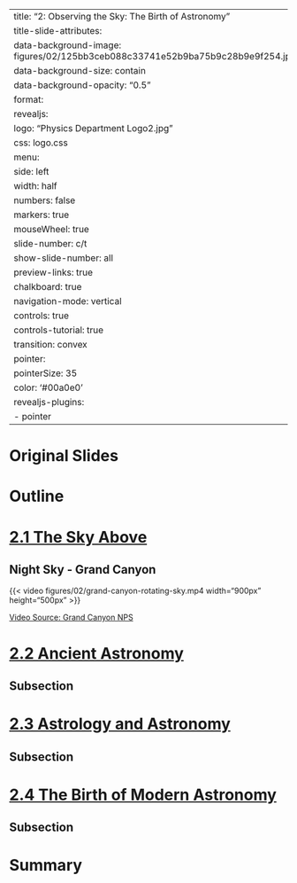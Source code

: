 
---
title: "2: Observing the Sky: The Birth of Astronomy"
title-slide-attributes:
    data-background-image: figures/02/125bb3ceb088c33741e52b9ba75b9c28b9e9f254.jpeg
    data-background-size: contain
    data-background-opacity: "0.5"
format:
  revealjs:
    logo: "Physics Department Logo2.jpg"
    css: logo.css
    menu:
      side: left
      width: half
      numbers: false
      markers: true
    mouseWheel: true
    slide-number: c/t 
    show-slide-number: all
    preview-links: true
    chalkboard: true
    navigation-mode: vertical
    controls: true
    controls-tutorial: true
    transition: convex
    pointer:
      pointerSize: 35
      color: '#00a0e0'
revealjs-plugins:
  - pointer
---

# Original Slides

## {background-image="figures/01/pg_0008.svg" background-size="75%"} 
## {background-image="figures/01/pg_0011.svg" background-size="75%"} 
## {background-image="figures/01/pg_0012.svg" background-size="75%"} 
## {background-image="figures/01/pg_0013.svg" background-size="75%"} 
## {background-image="figures/01/pg_0015.svg" background-size="75%"} 
## {background-image="figures/01/pg_0016.svg" background-size="75%"} 
## {background-image="figures/01/pg_0017.svg" background-size="75%"} 
## {background-image="figures/01/pg_0018.svg" background-size="75%"} 
## {background-image="figures/01/pg_0020.svg" background-size="75%"} 
## {background-image="figures/01/pg_0021.svg" background-size="75%"} 
## {background-image="figures/01/pg_0022.svg" background-size="75%"} 
## {background-image="figures/01/pg_0023.svg" background-size="75%"} 
## {background-image="figures/01/pg_0024.svg" background-size="75%"} 
## {background-image="figures/01/pg_0028.svg" background-size="75%"} 
## {background-image="figures/01/pg_0030.svg" background-size="75%"} 
## {background-image="figures/01/pg_0031.svg" background-size="75%"} 
## {background-image="figures/01/pg_0036.svg" background-size="75%"} 
## {background-image="figures/01/pg_0038.svg" background-size="75%"} 
## {background-image="figures/01/pg_0039.svg" background-size="75%"} 
## {background-image="figures/01/pg_0040.svg" background-size="75%"} 
## {background-image="figures/01/pg_0045.svg" background-size="75%"} 
## {background-image="figures/01/pg_0047.svg" background-size="75%"} 
## {background-image="figures/01/pg_0048.svg" background-size="75%"} 
## {background-image="figures/01/pg_0049.svg" background-size="75%"} 
## {background-image="figures/01/pg_0050.svg" background-size="75%"} 
## {background-image="figures/01/pg_0051.svg" background-size="75%"} 
## {background-image="figures/01/pg_0054.svg" background-size="75%"} 
## {background-image="figures/01/pg_0057.svg" background-size="75%"} 
## {background-image="figures/01/pg_0058.svg" background-size="75%"} 
## {background-image="figures/01/pg_0059.svg" background-size="75%"} 
## {background-image="figures/01/pg_0060.svg" background-size="75%"} 
## {background-image="figures/01/pg_0061.svg" background-size="75%"} 
## {background-image="figures/01/pg_0062.svg" background-size="75%"} 
## {background-image="figures/01/pg_0063.svg" background-size="75%"} 
## {background-image="figures/01/pg_0064.svg" background-size="75%"} 
## {background-image="figures/01/pg_0065.svg" background-size="75%"} 
## {background-image="figures/01/pg_0066.svg" background-size="75%"} 
## {background-image="figures/01/pg_0067.svg" background-size="75%"} 
## {background-image="figures/01/pg_0068.svg" background-size="75%"} 
## {background-image="figures/01/pg_0069.svg" background-size="75%"} 
## {background-image="figures/01/pg_0077.svg" background-size="75%"} 
## {background-image="figures/01/pg_0078.svg" background-size="75%"} 
## {background-image="figures/01/pg_0079.svg" background-size="75%"} 
## {background-image="figures/01/pg_0080.svg" background-size="75%"} 
## {background-image="figures/01/pg_0081.svg" background-size="75%"} 
## {background-image="figures/01/pg_0085.svg" background-size="75%"} 
## {background-image="figures/01/pg_0086.svg" background-size="75%"} 
## {background-image="figures/01/pg_0090.svg" background-size="75%"} 
## {background-image="figures/01/pg_0091.svg" background-size="75%"} 
## {background-image="figures/01/pg_0092.svg" background-size="75%"} 
## {background-image="figures/01/pg_0093.svg" background-size="75%"} 
## {background-image="figures/01/pg_0094.svg" background-size="75%"} 


# Outline {.smaller}
# [2.1 The Sky Above](https://openstax.org/books/astronomy-2e/pages/2-1-the-sky-above)

## Night Sky - Grand Canyon

{{< video figures/02/grand-canyon-rotating-sky.mp4 width="900px" height="500px" >}}

::: aside
[Video Source: Grand Canyon NPS](https://youtu.be/NOZlhTCW3gM) 
::: 

# [2.2 Ancient Astronomy](https://openstax.org/books/astronomy-2e/pages/2-2-ancient-astronomy)

## Subsection 

# [2.3 Astrology and Astronomy](https://openstax.org/books/astronomy-2e/pages/2-3-astrology-and-astronomy)

## Subsection 

# [2.4 The Birth of Modern Astronomy](https://openstax.org/books/astronomy-2e/pages/2-4-the-birth-of-modern-astronomy)

## Subsection 

# Summary
